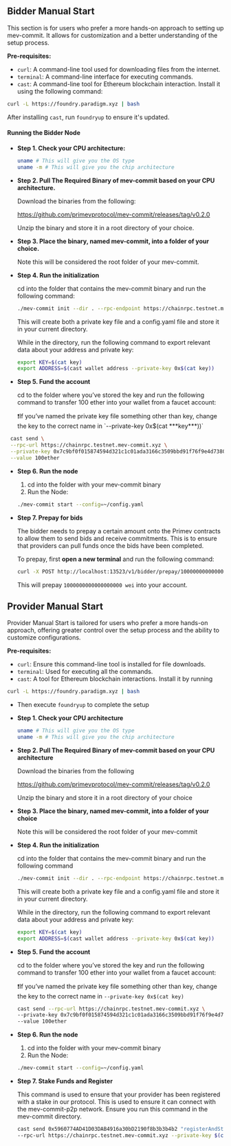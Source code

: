 ## Bidder Manual Start

This section is for users who prefer a more hands-on approach to setting up mev-commit.
It allows for customization and a better understanding of the setup process.

**Pre-requisites:**

- `curl`: A command-line tool used for downloading files from the internet.
- `terminal`: A command-line interface for executing commands.
- `cast`: A command-line tool for Ethereum blockchain interaction. Install it using the following command:

```bash ❯_ terminal
curl -L https://foundry.paradigm.xyz | bash
```

After installing `cast`, run `foundryup` to ensure it's updated.

#### Running the Bidder Node

- **Step 1. Check your CPU architecture:**

  ```bash ❯_ terminal
  uname # This will give you the OS type
  uname -m # This will give you the chip architecture
  ```

- **Step 2. Pull The Required Binary of mev-commit based on your CPU architecture.**

  Download the binaries from the following:

  https://github.com/primevprotocol/mev-commit/releases/tag/v0.2.0

  Unzip the binary and store it in a root directory of your choice.

- **Step 3. Place the binary, named mev-commit, into a folder of your choice.**

  Note this will be considered the root folder of your mev-commit.

- **Step 4. Run the initialization**

  cd into the folder that contains the mev-commit binary and run the following command:

  ```bash ❯_ terminal
  ./mev-commit init --dir . --rpc-endpoint https://chainrpc.testnet.mev-commit.xyz  --peer-type bidder
  ```

  This will create both a private key file and a config.yaml file and store it in your current directory.

  While in the directory, run the following command to export relevant data about your address and private key:

  ```bash ❯_ terminal
  export KEY=$(cat key)
  export ADDRESS=$(cast wallet address --private-key 0x$(cat key))
  ```

- **Step 5. Fund the account**

  cd to the folder where you’ve stored the key and run the following command to transfer 100 ether into your wallet from a faucet account:

  ❗If you’ve named the private key file something other than key, change the key to the correct name in \`--private-key 0x$(cat \*\*\*key\*\*\*))\`

```bash ❯_ terminal
 cast send \
 --rpc-url https://chainrpc.testnet.mev-commit.xyz \
 --private-key 0x7c9bf0f015874594d321c1c01ada3166c3509bbd91f76f9e4d7380c2df269c55 $(cast wallet address --private-key 0x$(cat key)) \
 --value 100ether
```

- **Step 6. Run the node**

  1. cd into the folder with your mev-commit binary
  2. Run the Node:

  ```bash ❯_ terminal
  ./mev-commit start --config=~/config.yaml
  ```

- **Step 7. Prepay for bids**

  The bidder needs to prepay a certain amount onto the Primev contracts to allow them to send bids and receive commitments. This is to ensure that providers can pull funds once the bids have been completed.

  To prepay, first **open a new terminal** and run the following command:

  ```bash ❯_ terminal
  curl -X POST http://localhost:13523/v1/bidder/prepay/1000000000000000000
  ```

  This will prepay `1000000000000000000 wei` into your account.

## Provider Manual Start

Provider Manual Start is tailored for users who prefer a more hands-on approach, offering greater control over the setup process and the ability to customize configurations.

**Pre-requisites:**

- `curl`: Ensure this command-line tool is installed for file downloads.
- `terminal`: Used for executing all the commands.
- `cast`: A tool for Ethereum blockchain interactions. Install it by running

```bash ❯_ terminal
curl -L https://foundry.paradigm.xyz | bash
```

- Then execute `foundryup` to complete the setup
- **Step 1. Check your CPU architecture**

  ```bash ❯_ terminal
  uname # This will give you the OS type
  uname -m # This will give you the chip architecture
  ```

- **Step 2. Pull The Required Binary of mev-commit based on your CPU architecture**

  Download the binaries from the following

  https://github.com/primevprotocol/mev-commit/releases/tag/v0.2.0

  Unzip the binary and store it in a root directory of your choice

- **Step 3. Place the binary, named mev-commit, into a folder of your choice**

  Note this will be considered the root folder of your mev-commit

- **Step 4. Run the initialization**

  cd into the folder that contains the mev-commit binary and run the following command

  ```bash ❯_ terminal
  ./mev-commit init --dir . --rpc-endpoint https://chainrpc.testnet.mev-commit.xyz  --peer-type provider
  ```

  This will create both a private key file and a config.yaml file and store it in your current directory.

  While in the directory, run the following command to export relevant data about your address and private key:

  ```bash ❯_ terminal
  export KEY=$(cat key)
  export ADDRESS=$(cast wallet address --private-key 0x$(cat key))
  ```

- **Step 5. Fund the account**

  cd to the folder where you’ve stored the key and run the following command to transfer 100 ether into your wallet from a faucet account:

  ❗If you’ve named the private key file something other than key, change the key to the correct name in `--private-key 0x$(cat key)`

  ```bash ❯_ terminal
  cast send --rpc-url https://chainrpc.testnet.mev-commit.xyz \
  --private-key 0x7c9bf0f015874594d321c1c01ada3166c3509bbd91f76f9e4d7380c2df269c55 $(cast wallet address --private-key 0x$(cat key)) \
  --value 100ether
  ```

- **Step 6. Run the node**

  1. cd into the folder with your mev-commit binary
  2. Run the Node:

  ```bash ❯_ terminal
  ./mev-commit start --config=~/config.yaml
  ```

- **Step 7. Stake Funds and Register**

  This command is used to ensure that your provider has been registered with a stake in our protocol.
  This is used to ensure it can connect with the mev-commit-p2p network. Ensure you run this command in the mev-commit directory.

  ```bash ❯_ terminal
  cast send 0x5960774AD41D03DAB4916a30bD2190f8b3b3b4b2 "registerAndStake()" $(cast wallet address --private-key 0x$(cat key)) \
  --rpc-url https://chainrpc.testnet.mev-commit.xyz --private-key $(cat key) --value 100ether
  ```
